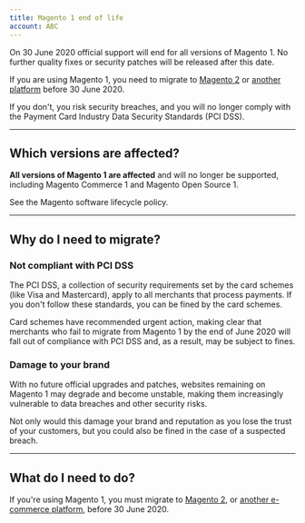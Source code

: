 ```yaml
--- 
title: Magento 1 end of life
account: ABC
---
```


On 30 June 2020 <ExternalLink href="https://magento.com/blog/magento-news/supporting-magento-1-through-june-2020" >official support will end for all versions of Magento 1</ExternalLink>. No further quality fixes or security patches will be released after this date.

If you are using Magento 1, you need to migrate to [Magento 2](/integrate/e-commerce-platforms/magento-2) or [another platform](/integrate/e-commerce-platforms) before 30 June 2020.

If you don't, you risk security breaches, and you will no longer comply with the Payment Card Industry Data Security Standards (PCI DSS).

---

## Which versions are affected?

**All versions of Magento 1 are affected** and will no longer be supported, including Magento Commerce 1 and Magento Open Source 1.

See the <ExternalLink href="https://magento.com/sites/default/files/magento-software-lifecycle-policy.pdf" >Magento software lifecycle policy</ExternalLink>.

---

## Why do I need to migrate?

### Not compliant with PCI DSS

The PCI DSS, a <ExternalLink href="https://www.pcisecuritystandards.org/document_library?category=pcidss&document=pci_dss">collection of security requirements</ExternalLink> set by the card schemes (like Visa and Mastercard), apply to all merchants that process payments. If you don't follow these standards, you can be fined by the card schemes.

<ExternalLink href="https://usa.visa.com/content/dam/VCOM/global/support-legal/documents/acquirer-advisory-magento-migration.pdf">Card schemes have recommended urgent action</ExternalLink>, making clear that merchants who fail to migrate from Magento 1 by the end of June 2020 will fall out of compliance with PCI DSS and, as a result, may be subject to fines.

### Damage to your brand

With no future official upgrades and patches, websites remaining on Magento 1 may degrade and become unstable, making them increasingly vulnerable to data breaches and other security risks.

Not only would this damage your brand and reputation as you lose the trust of your customers, but you could also be fined in the case of a suspected breach.

---

## What do I need to do?

If you're using Magento 1, you must migrate to [Magento 2](/integrate/e-commerce-platforms/magento-2), or [another e-commerce platform](/integrate/e-commerce-platforms), before 30 June 2020.
